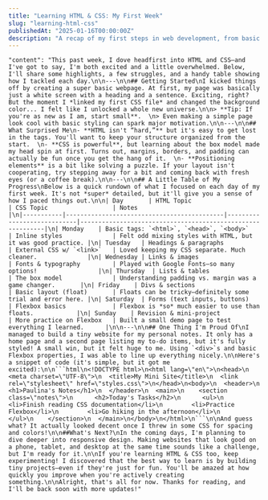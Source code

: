 ```yaml
---
title: "Learning HTML & CSS: My First Week"
slug: "learning-html-css"
publishedAt: "2025-01-16T00:00:00Z"
description: "A recap of my first steps in web development, from basic tags to styling techniques."
---
```


    "content": "This past week, I dove headfirst into HTML and CSS—and I've got to say, I'm both excited and a little overwhelmed. Below, I'll share some highlights, a few struggles, and a handy table showing how I tackled each day.\n\n---\n\n## Getting Started\nI kicked things off by creating a super basic webpage. At first, my page was basically just a white screen with a heading and a sentence. Exciting, right? But the moment I *linked my first CSS file* and changed the background color... I felt like I unlocked a whole new universe.\n\n> **Tip: If you're as new as I am, start small**.  \n> Even making a simple page look cool with basic styling can spark major motivation.\n\n---\n\n## What Surprised Me\n- **HTML isn't “hard,”** but it's easy to get lost in the tags. You'll want to keep your structure organized from the start.  \n- **CSS is powerful**, but learning about the box model made my head spin at first. Turns out, margins, borders, and padding can actually be fun once you get the hang of it.  \n- **Positioning elements** is a bit like solving a puzzle. If your layout isn't cooperating, try stepping away for a bit and coming back with fresh eyes (or a coffee break).\n\n---\n\n## A Little Table of My Progress\nBelow is a quick rundown of what I focused on each day of my first week. It's not *super* detailed, but it'll give you a sense of how I paced things out.\n\n| Day       | HTML Topic                                 | CSS Topic                  | Notes                                                      |\n|-----------|--------------------------------------------|----------------------------|------------------------------------------------------------|\n| Monday    | Basic tags: `<html>`, `<head>`, `<body>`     | Inline styles              | Felt odd mixing styles with HTML, but it was good practice. |\n| Tuesday   | Headings & paragraphs                      | External CSS w/ `<link>`   | Loved keeping my CSS separate. Much cleaner.              |\n| Wednesday | Links & images                             | Fonts & typography         | Played with Google Fonts—so many options!                 |\n| Thursday  | Lists & tables                             | The box model              | Understanding padding vs. margin was a game changer.       |\n| Friday    | Divs & sections                            | Basic layout (float)       | Floats can be tricky—definitely some trial and error here. |\n| Saturday  | Forms (text inputs, buttons)               | Flexbox basics             | Flexbox is *so* much easier to use than floats.            |\n| Sunday    | Revision & mini-project                    | More practice on Flexbox   | Built a small demo page to test everything I learned.      |\n\n---\n\n## One Thing I'm Proud Of\nI managed to build a tiny website for my personal notes. It only has a home page and a second page listing my to-do items, but it's fully styled! A small win, but it felt huge to me. Using `<div>`s and basic Flexbox properties, I was able to line up everything nicely.\n\nHere's a snippet of code (it's simple, but it got me excited):\n\n```html\n<!DOCTYPE html>\n<html lang=\"en\">\n<head>\n  <meta charset=\"UTF-8\">\n  <title>My Mini Site</title>\n  <link rel=\"stylesheet\" href=\"styles.css\">\n</head>\n<body>\n  <header>\n    <h1>Paulina's Notes</h1>\n  </header>\n  <main>\n    <section class=\"notes\">\n      <h2>Today's Tasks</h2>\n      <ul>\n        <li>Finish reading CSS documentation</li>\n        <li>Practice Flexbox</li>\n        <li>Go hiking in the afternoon</li>\n      </ul>\n    </section>\n  </main>\n</body>\n</html>\n```\n\nAnd guess what? It actually looked decent once I threw in some CSS for spacing and colors!\n\n##What's Next?\nIn the coming days, I'm planning to dive deeper into responsive design. Making websites that look good on a phone, tablet, and desktop at the same time sounds like a challenge, but I'm ready for it.\n\nIf you're learning HTML & CSS too, keep experimenting! I discovered that the best way to learn is by building tiny projects—even if they're just for fun. You'll be amazed at how quickly you improve when you're actively creating something.\n\nAlright, that's all for now. Thanks for reading, and I'll be back soon with more updates!"
